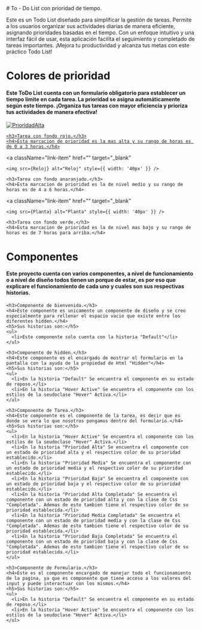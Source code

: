 
<Meta title="Documentacion" />
# To - Do List con prioridad de tiempo.

Este es un Todo List diseñado para simplificar la gestión de tareas. Permite a los usuarios organizar sus actividades diarias de manera eficiente, asignando prioridades basadas en el tiempo. Con un enfoque intuitivo y una interfaz fácil de usar, esta aplicación facilita el seguimiento y completado de tareas importantes. ¡Mejora tu productividad y alcanza tus metas con este práctico Todo List!

# Colores de prioridad

<div className="link-list">
  <h4>Este ToDo List cuenta con un formulario obligatorio para establecer un tiempo límite en cada tarea. La prioridad se asigna automáticamente según este tiempo. ¡Organiza tus tareas con mayor eficiencia y prioriza tus actividades de manera efectiva!</h4>
  <a
    className="link-item"
    href=""
    target="_blank"
  >
    <img src={PrioridadAlta} alt="PrioridadAlta" style={{ width: '40px' }} />

    <h3>Tarea con fondo rojo.</h3>
    <h4>Esta marcacion de prioridad es la mas alta y su rango de horas es de 0 a 3 horas.</h4>
  </a>

  <a
    className="link-item"
    href=""
    target="_blank"
  >
    <img src={Reloj} alt="Reloj" style={{ width: '40px' }} />

    <h3>Tarea con fondo anaranjado.</h3>
    <h4>Esta marcacion de prioridad es la de nivel medio y su rango de horas es de 4 a 6 horas.</h4>
  </a>

  <a
    className="link-item"
    href=""
    target="_blank"
  >
    <img src={Planta} alt="Planta" style={{ width: '40px' }} />

    <h3>Tarea con fondo verde.</h3>
    <h4>Esta marcacion de prioridad es la de nivel mas bajo y su rango de horas es de 7 horas para arriba.</h4>
  </a>
</div>

# Componentes

<div className="link-list">
  <h4>Este proyecto cuenta con varios componentes, a nivel de funcionamiento o a nivel de diseño todos tienen un porque de estar, es por eso que explicare el funcionamiento de cada uno y cuales son sus respectivas historias.</h4>

    <h3>Componente de bienvenida.</h3>
    <h4>Este componente es unicamente un componente de diseño y se creo especialmente para rellenar el espacio vacio que existe entre los diferentes hidden.</h4>
    <h5>Sus historias son:</h5>
    <ul>
      <li>Este componente solo cuenta con la historia "Default"</li>
    </ul>

    <h3>Componente de hidden.</h3>
    <h4>Este componente es el encargado de mostrar el formulario en la pantalla con la ayuda de la propiedad de Html "Hidden"</h4>
    <h5>Sus historias son:</h5>
    <ul>
      <li>En la historia "Default" Se encuentra el componente en su estado de reposo.</li>
      <li>En la historia "Hover Active" Se encuentra el componente con los estilos de la seudoclase "Hover" Activa.</li>
    </ul>

    <h3>Componente de Tarea.</h3>
    <h4>Este componente es el componente de la tarea, es decir que es donde se vera lo que nosotros pongamos dentro del formulario.</h4>
    <h5>Sus historias son:</h5>
    <ul>
      <li>En la historia "Hover Active" Se encuentra el componente con los estilos de la seudoclase "Hover" Activa.</li>
      <li>En la historia "Prioridad Alta" Se encuentra el componente con un estado de prioridad alta y el respectivo color de su prioridad establecido.</li>
      <li>En la historia "Prioridad Media" Se encuentra el componente con un estado de prioridad media y el respectivo color de su prioridad establecido.</li>
      <li>En la historia "Prioridad Baja" Se encuentra el componente con un estado de prioridad baja y el respectivo color de su prioridad establecido.</li>
      <li>En la historia "Prioridad Alta Completada" Se encuentra el componente con un estado de prioridad alta y con la clase de Css "Completada". Ademas de esto tambien tiene el respectivo color de su prioridad establecida.</li>
      <li>En la historia "Prioridad Media Completada" Se encuentra el componente con un estado de prioridad media y con la clase de Css "Completada". Ademas de esto tambien tiene el respectivo color de su prioridad establecida.</li>
      <li>En la historia "Prioridad Baja Completada" Se encuentra el componente con un estado de prioridad baja y con la clase de Css "Completada". Ademas de esto tambien tiene el respectivo color de su prioridad establecida.</li>
    </ul>

    <h3>Componente de Formulario.</h3>
    <h4>Este es el componente encargado de manejar todo el funcionamiento de la pagina, ya que es componente que tiene acceso a los valores del input y puede interactuar con los mismos.</h4>
    <h5>Sus historias son:</h5>
    <ul>
      <li>En la historia "Default" Se encuentra el componente en su estado de reposo.</li>
      <li>En la historia "Hover Active" Se encuentra el componente con los estilos de la seudoclase "Hover" Activa.</li>
    </ul>
</div>
